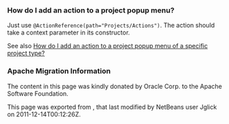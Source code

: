<!--

    Licensed to the Apache Software Foundation (ASF) under one
    or more contributor license agreements.  See the NOTICE file
    distributed with this work for additional information
    regarding copyright ownership.  The ASF licenses this file
    to you under the Apache License, Version 2.0 (the
    "License"); you may not use this file except in compliance
    with the License.  You may obtain a copy of the License at

      http://www.apache.org/licenses/LICENSE-2.0

    Unless required by applicable law or agreed to in writing,
    software distributed under the License is distributed on an
    "AS IS" BASIS, WITHOUT WARRANTIES OR CONDITIONS OF ANY
    KIND, either express or implied.  See the License for the
    specific language governing permissions and limitations
    under the License.

-->

===How do I add an action to a project popup menu?===

Just use <tt>@ActionReference(path="Projects/Actions")</tt>. The action should take a context parameter in its constructor.

See also [[DevFaqActionAddProjectTypePopUp| How do I add an action to a project popup menu of a specific project type?]]

===Apache Migration Information===

The content in this page was kindly donated by Oracle Corp. to the
Apache Software Foundation.

This page was exported from , 
that last modified by NetBeans user Jglick 
on 2011-12-14T00:12:26Z.

